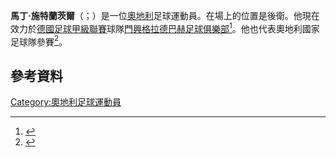 '''馬丁·施特蘭茨爾'''（{{lang-de|Martin Stranzl}}；{{bd|1980年|6月16日}}）是一位[[奧地利|奧地利]]足球運動員。在場上的位置是後衛。他現在效力於[[德國足球甲級聯賽|德國足球甲級聯賽]]球隊[[門興格拉德巴赫足球俱樂部|門興格拉德巴赫足球俱樂部]]<ref>{{cite web | url = http://www.kicker.de/news/fussball/bundesliga/vereine/1-bundesliga/2011-12/borussia-mgladbach-15/22714/spieler_martin-stranzl.html | title = Stranzl, Martin | language = de | publisher = kicker.de | accessdate = 8 October 2011}}</ref>。他也代表奧地利國家足球隊參賽<ref>{{cite web | url = http://www.rsssf.com/miscellaneous/oost-recintlp.html | title = Appearances for Austrian National Team | publisher = RSSSF | accessdate = 8 October 2011 | archive-date = 2015-10-07 | archive-url = https://web.archive.org/web/20151007010642/http://www.rsssf.com/miscellaneous/oost-recintlp.html | dead-url = no }}</ref>。
==參考資料==
{{Reflist}}

{{2008年歐洲足球錦標賽奧地利參賽名單}}
{{DEFAULTSORT: Stranzl, Martin}}
[[Category:奧地利足球運動員|Category:奧地利足球運動員]]